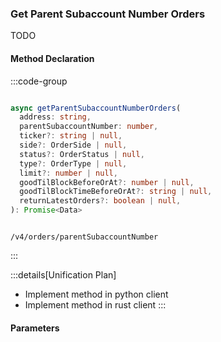 ### Get Parent Subaccount Number Orders

TODO

#### Method Declaration

:::code-group

```python [Python]
```

```typescript [TypeScript]
async getParentSubaccountNumberOrders(
  address: string,
  parentSubaccountNumber: number,
  ticker?: string | null,
  side?: OrderSide | null,
  status?: OrderStatus | null,
  type?: OrderType | null,
  limit?: number | null,
  goodTilBlockBeforeOrAt?: number | null,
  goodTilBlockTimeBeforeOrAt?: string | null,
  returnLatestOrders?: boolean | null,
): Promise<Data>
```

```rust [Rust]
```

```url [API]
/v4/orders/parentSubaccountNumber
```

:::

:::details[Unification Plan]
- Implement method in python client
- Implement method in rust client
:::

#### Parameters
